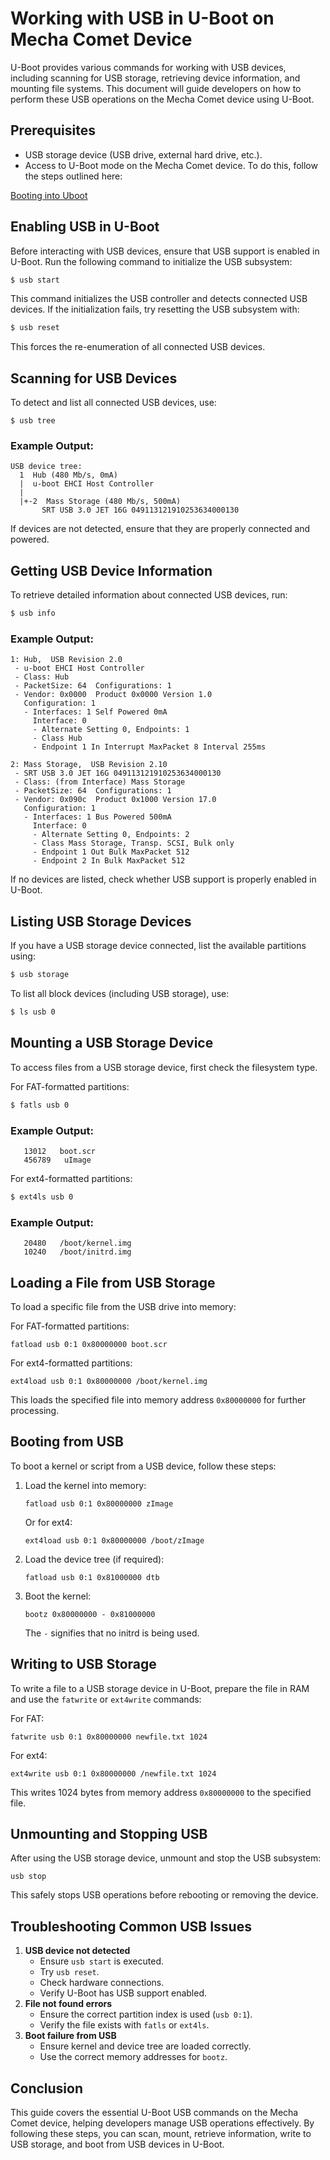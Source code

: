 # Working with USB in U-Boot on Mecha Comet Device


U-Boot provides various commands for working with USB devices, including scanning for USB storage, retrieving device information, and mounting file systems. This document will guide developers on how to perform these USB operations on the Mecha Comet device using U-Boot.

## Prerequisites

- USB storage device (USB drive, external hard drive, etc.).
- Access to U-Boot mode on the Mecha Comet device. To do this, follow the steps outlined here:

[Booting into Uboot](/comet/advanced/bootloader/uboot-ums#booting-into-ums-mode-from-internal-emmc-storage)

## Enabling USB in U-Boot

Before interacting with USB devices, ensure that USB support is enabled in U-Boot. Run the following command to initialize the USB subsystem:

```bash
$ usb start
```

This command initializes the USB controller and detects connected USB devices. If the initialization fails, try resetting the USB subsystem with:

```bash
$ usb reset
```

This forces the re-enumeration of all connected USB devices.

## Scanning for USB Devices

To detect and list all connected USB devices, use:

```
$ usb tree
```

### Example Output:

```
USB device tree:
  1  Hub (480 Mb/s, 0mA)
  |  u-boot EHCI Host Controller
  |
  |+-2  Mass Storage (480 Mb/s, 500mA)
       SRT USB 3.0 JET 16G 049113121910253634000130

```

If devices are not detected, ensure that they are properly connected and powered.

## Getting USB Device Information

To retrieve detailed information about connected USB devices, run:

```bash
$ usb info
```

### Example Output:

```
1: Hub,  USB Revision 2.0
 - u-boot EHCI Host Controller
 - Class: Hub
 - PacketSize: 64  Configurations: 1
 - Vendor: 0x0000  Product 0x0000 Version 1.0
   Configuration: 1
   - Interfaces: 1 Self Powered 0mA
     Interface: 0
     - Alternate Setting 0, Endpoints: 1
     - Class Hub
     - Endpoint 1 In Interrupt MaxPacket 8 Interval 255ms

2: Mass Storage,  USB Revision 2.10
 - SRT USB 3.0 JET 16G 049113121910253634000130
 - Class: (from Interface) Mass Storage
 - PacketSize: 64  Configurations: 1
 - Vendor: 0x090c  Product 0x1000 Version 17.0
   Configuration: 1
   - Interfaces: 1 Bus Powered 500mA
     Interface: 0
     - Alternate Setting 0, Endpoints: 2
     - Class Mass Storage, Transp. SCSI, Bulk only
     - Endpoint 1 Out Bulk MaxPacket 512
     - Endpoint 2 In Bulk MaxPacket 512

```

If no devices are listed, check whether USB support is properly enabled in U-Boot.

## Listing USB Storage Devices

If you have a USB storage device connected, list the available partitions using:

```bash
$ usb storage

```

To list all block devices (including USB storage), use:

```bash
$ ls usb 0
```

## Mounting a USB Storage Device

To access files from a USB storage device, first check the filesystem type.

For FAT-formatted partitions:

```bash
$ fatls usb 0
```

### Example Output:

```
   13012   boot.scr
   456789   uImage

```

For ext4-formatted partitions:

```bash
$ ext4ls usb 0

```

### Example Output:

```
   20480   /boot/kernel.img
   10240   /boot/initrd.img

```

## Loading a File from USB Storage

To load a specific file from the USB drive into memory:

For FAT-formatted partitions:

```
fatload usb 0:1 0x80000000 boot.scr

```

For ext4-formatted partitions:

```
ext4load usb 0:1 0x80000000 /boot/kernel.img

```

This loads the specified file into memory address `0x80000000` for further processing.

## Booting from USB

To boot a kernel or script from a USB device, follow these steps:

1. Load the kernel into memory:
    
    ```
    fatload usb 0:1 0x80000000 zImage
    ```
    
    Or for ext4:
    
    ```
    ext4load usb 0:1 0x80000000 /boot/zImage
    
    ```
    
2. Load the device tree (if required):
    
    ```
    fatload usb 0:1 0x81000000 dtb
    
    ```
    
3. Boot the kernel:
    
    ```
    bootz 0x80000000 - 0x81000000
    
    ```
    
    The `-` signifies that no initrd is being used.
    

## Writing to USB Storage

To write a file to a USB storage device in U-Boot, prepare the file in RAM and use the `fatwrite` or `ext4write` commands:

For FAT:

```
fatwrite usb 0:1 0x80000000 newfile.txt 1024

```

For ext4:

```
ext4write usb 0:1 0x80000000 /newfile.txt 1024

```

This writes 1024 bytes from memory address `0x80000000` to the specified file.

## Unmounting and Stopping USB

After using the USB storage device, unmount and stop the USB subsystem:

```
usb stop
```

This safely stops USB operations before rebooting or removing the device.

## Troubleshooting Common USB Issues

1. **USB device not detected**
    - Ensure `usb start` is executed.
    - Try `usb reset`.
    - Check hardware connections.
    - Verify U-Boot has USB support enabled.
2. **File not found errors**
    - Ensure the correct partition index is used (`usb 0:1`).
    - Verify the file exists with `fatls` or `ext4ls`.
3. **Boot failure from USB**
    - Ensure kernel and device tree are loaded correctly.
    - Use the correct memory addresses for `bootz`.

## Conclusion

This guide covers the essential U-Boot USB commands on the Mecha Comet device, helping developers manage USB operations effectively. By following these steps, you can scan, mount, retrieve information, write to USB storage, and boot from USB devices in U-Boot.
